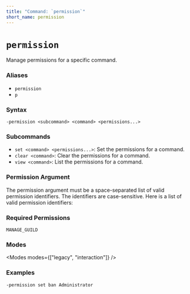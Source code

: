 ```yaml
---
title: "Command: `permission`"
short_name: permission
---
```



# `permission`

Manage permissions for a specific command.

### Aliases

-   `permission`
-   `p`

### Syntax

```
-permission <subcommand> <command> <permissions...>
```

### Subcommands

-   `set <command> <permissions...>`: Set the permissions for a command.
-   `clear <command>`: Clear the permissions for a command.
-   `view <command>`: List the permissions for a command.

### Permission Argument

The permission argument must be a space-separated list of valid permission identifiers. The identifiers are case-sensitive.
Here is a list of valid permission identifiers:

<ValidPermissionIdentifiers />

### Required Permissions

`MANAGE_GUILD`

### Modes

<Modes modes={["legacy", "interaction"]} />

### Examples

```
-permission set ban Administrator
```
